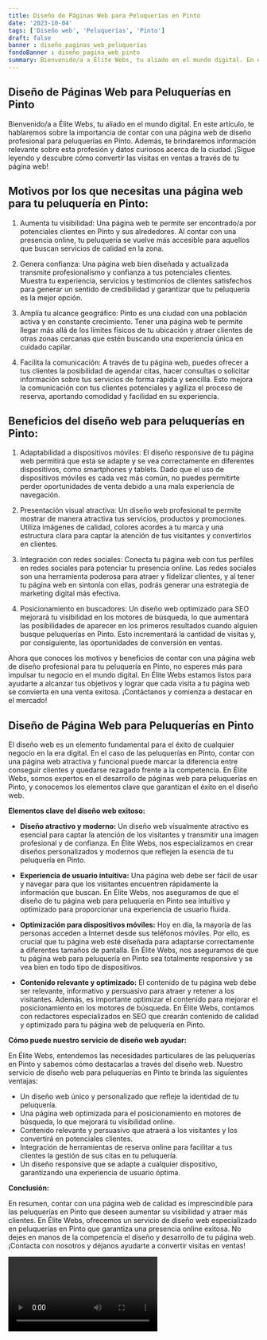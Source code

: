 ```yaml
---
title: Diseño de Páginas Web para Peluquerías en Pinto
date: '2023-10-04'
tags: ['Diseño web', 'Peluquerías', 'Pinto']
draft: false
banner : diseño_paginas_web_peluquerías
fondoBanner : diseño_pagina_web_pinto
summary: Bienvenido/a a Élite Webs, tu aliado en el mundo digital. En este artículo, te hablaremos sobre la importancia de contar con una página web de diseño profesional para peluquerías en Pinto. Además, te brindaremos información relevante sobre esta profesión y datos curiosos acerca de la ciudad. ¡Sigue leyendo y descubre cómo convertir las visitas en ventas a través de tu página web!
---
```


## Diseño de Páginas Web para Peluquerías en Pinto

Bienvenido/a a Élite Webs, tu aliado en el mundo digital. En este artículo, te hablaremos sobre la importancia de contar con una página web de diseño profesional para peluquerías en Pinto. Además, te brindaremos información relevante sobre esta profesión y datos curiosos acerca de la ciudad. ¡Sigue leyendo y descubre cómo convertir las visitas en ventas a través de tu página web!

## Motivos por los que necesitas una página web para tu peluquería en Pinto:

1. Aumenta tu visibilidad: Una página web te permite ser encontrado/a por potenciales clientes en Pinto y sus alrededores. Al contar con una presencia online, tu peluquería se vuelve más accesible para aquellos que buscan servicios de calidad en la zona.

2. Genera confianza: Una página web bien diseñada y actualizada transmite profesionalismo y confianza a tus potenciales clientes. Muestra tu experiencia, servicios y testimonios de clientes satisfechos para generar un sentido de credibilidad y garantizar que tu peluquería es la mejor opción.

3. Amplía tu alcance geográfico: Pinto es una ciudad con una población activa y en constante crecimiento. Tener una página web te permite llegar más allá de los límites físicos de tu ubicación y atraer clientes de otras zonas cercanas que estén buscando una experiencia única en cuidado capilar.

4. Facilita la comunicación: A través de tu página web, puedes ofrecer a tus clientes la posibilidad de agendar citas, hacer consultas o solicitar información sobre tus servicios de forma rápida y sencilla. Esto mejora la comunicación con tus clientes potenciales y agiliza el proceso de reserva, aportando comodidad y facilidad en su experiencia.

## Beneficios del diseño web para peluquerías en Pinto:

1. Adaptabilidad a dispositivos móviles: El diseño responsive de tu página web permitirá que esta se adapte y se vea correctamente en diferentes dispositivos, como smartphones y tablets. Dado que el uso de dispositivos móviles es cada vez más común, no puedes permitirte perder oportunidades de venta debido a una mala experiencia de navegación.

2. Presentación visual atractiva: Un diseño web profesional te permite mostrar de manera atractiva tus servicios, productos y promociones. Utiliza imágenes de calidad, colores acordes a tu marca y una estructura clara para captar la atención de tus visitantes y convertirlos en clientes.

3. Integración con redes sociales: Conecta tu página web con tus perfiles en redes sociales para potenciar tu presencia online. Las redes sociales son una herramienta poderosa para atraer y fidelizar clientes, y al tener tu página web en sintonía con ellas, podrás generar una estrategia de marketing digital más efectiva.

4. Posicionamiento en buscadores: Un diseño web optimizado para SEO mejorará tu visibilidad en los motores de búsqueda, lo que aumentará las posibilidades de aparecer en los primeros resultados cuando alguien busque peluquerías en Pinto. Esto incrementará la cantidad de visitas y, por consiguiente, las oportunidades de conversión en ventas.

Ahora que conoces los motivos y beneficios de contar con una página web de diseño profesional para tu peluquería en Pinto, no esperes más para impulsar tu negocio en el mundo digital. En Élite Webs estamos listos para ayudarte a alcanzar tus objetivos y lograr que cada visita a tu página web se convierta en una venta exitosa. ¡Contáctanos y comienza a destacar en el mercado!

<GifSeo />

<Cta />

## Diseño de Página Web para Peluquerías en Pinto

El diseño web es un elemento fundamental para el éxito de cualquier negocio en la era digital. En el caso de las peluquerías en Pinto, contar con una página web atractiva y funcional puede marcar la diferencia entre conseguir clientes y quedarse rezagado frente a la competencia. En Élite Webs, somos expertos en el desarrollo de páginas web para peluquerías en Pinto, y conocemos los elementos clave que garantizan el éxito en el diseño web.

**Elementos clave del diseño web exitoso:**

- **Diseño atractivo y moderno:** Un diseño web visualmente atractivo es esencial para captar la atención de los visitantes y transmitir una imagen profesional y de confianza. En Élite Webs, nos especializamos en crear diseños personalizados y modernos que reflejen la esencia de tu peluquería en Pinto.

- **Experiencia de usuario intuitiva:** Una página web debe ser fácil de usar y navegar para que los visitantes encuentren rápidamente la información que buscan. En Élite Webs, nos aseguramos de que el diseño de tu página web para peluquería en Pinto sea intuitivo y optimizado para proporcionar una experiencia de usuario fluida.

- **Optimización para dispositivos móviles:** Hoy en día, la mayoría de las personas acceden a Internet desde sus teléfonos móviles. Por ello, es crucial que tu página web esté diseñada para adaptarse correctamente a diferentes tamaños de pantalla. En Élite Webs, nos aseguramos de que tu página web para peluquería en Pinto sea totalmente responsive y se vea bien en todo tipo de dispositivos.

- **Contenido relevante y optimizado:** El contenido de tu página web debe ser relevante, informativo y persuasivo para atraer y retener a los visitantes. Además, es importante optimizar el contenido para mejorar el posicionamiento en los motores de búsqueda. En Élite Webs, contamos con redactores especializados en SEO que crearán contenido de calidad y optimizado para tu página web de peluquería en Pinto.

**Cómo puede nuestro servicio de diseño web ayudar:**

En Élite Webs, entendemos las necesidades particulares de las peluquerías en Pinto y sabemos cómo destacarlas a través del diseño web. Nuestro servicio de diseño web para peluquerías en Pinto te brinda las siguientes ventajas:

- Un diseño web único y personalizado que refleje la identidad de tu peluquería.
- Una página web optimizada para el posicionamiento en motores de búsqueda, lo que mejorará tu visibilidad online.
- Contenido relevante y persuasivo que atraerá a los visitantes y los convertirá en potenciales clientes.
- Integración de herramientas de reserva online para facilitar a tus clientes la gestión de sus citas en tu peluquería.
- Un diseño responsive que se adapte a cualquier dispositivo, garantizando una experiencia de usuario óptima.

**Conclusión:**

En resumen, contar con una página web de calidad es imprescindible para las peluquerías en Pinto que deseen aumentar su visibilidad y atraer más clientes. En Élite Webs, ofrecemos un servicio de diseño web especializado en peluquerías en Pinto que garantiza una presencia online exitosa. No dejes en manos de la competencia el diseño y desarrollo de tu página web. ¡Contacta con nosotros y déjanos ayudarte a convertir visitas en ventas!

<Video />

<CtaBot job='Peluquerías' city='Pinto'/>

<Gmaps query='Pinto+españa+maps' />